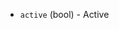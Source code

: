<!-- Code generated from the comments of the SudoConfig struct in provisioner/provisioner.go; DO NOT EDIT MANUALLY -->

- `active` (bool) - Active

<!-- End of code generated from the comments of the SudoConfig struct in provisioner/provisioner.go; -->
